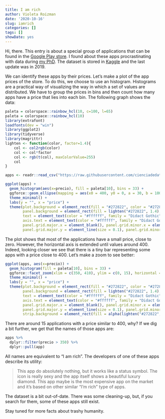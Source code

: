 ```yaml
---
title: I am rich
author: Violeta Roizman
date: '2020-10-16'
slug: iamrich
categories: []
tags: []
showDate: yes
---
```


Hi, there. This entry is about a special group of applications that can be found in the [Google Play store](https://play.google.com/store?hl=es&gl=US). I found about these apps procrastinating with data during [my PhD](https://www.universite-paris-saclay.fr/recherche/doctorat). The dataset is stored in  [Kaggle](https://www.kaggle.com/lava18/google-play-store-apps#googleplaystore.csv) and the last update was in 2019. 

We can identify these apps by their prices. Let's make a plot of the app prices of the store. To do this, we choose to use an histogram. Histograms are a practical way of visualizing the way in which a set of values are distributed. We have to group the prices in bins and then count how many apps have a price that lies into each bin. The following graph shows the data: 

```r
paleta = colorspace::rainbow_hcl(10, c=100, l=65)
paleta = colorspace::rainbow_hcl(10)
library(extrafont)
loadfonts(dev = "win")
library(ggplot2)
library(tidyverse)
library(magrittr)
lighten <- function(color, factor=1.4){
    col <- col2rgb(color)
    col <- col*factor
    col <- rgb(t(col), maxColorValue=255)
    col
}

apps <- readr::read_csv("https://raw.githubusercontent.com/cienciadedatos/datos-de-miercoles/master/datos/2019/2019-07-24/apps_googleplaystore.csv")

ggplot(apps) +
  geom_histogram(aes(x=precio), fill = paleta[10], bins = 33) +
  ggforce::geom_ellipse(mapping = aes(x0 = 400, y0 = 0, a = 30, b = 1000, angle = 0), color = paleta[10], size = 1.2) +
  theme_minimal() +
  labs(y = "", x = "price") +
  theme(plot.background = element_rect(fill = "#272822", color = "#272822"),
        panel.background = element_rect(fill = lighten("#272822", 1.4), color = lighten("#272822", 1.4)),
        text = element_text(color = "#ffffff", family = "Didact Gothic"),
        axis.text = element_text(color = "#ffffff", family = "Didact Gothic"),
        panel.grid.major.x = element_blank(), panel.grid.minor.x = element_blank(),
        panel.grid.major.y = element_line(size = 0.1), panel.grid.minor.y = element_line(size = 0.1))

```
The plot shows that most of the applications have a small price, close to zero. However, the horizontal axis is extended until values around 400. Indeed, looking closer we see that there is a tiny bar representing some apps with a price close to 400. Let's make a zoom to see better:

```r
ggplot(apps, aes(x=precio)) +
  geom_histogram(fill = paleta[10], bins = 33) +
  ggforce::facet_zoom(xlim = c(350, 410), ylim = c(0, 15), horizontal = FALSE) +
  theme_minimal() +
  labs(y = "", x = "price") +
  theme(plot.background = element_rect(fill = "#272822", color = "#272822"),
        panel.background = element_rect(fill = lighten("#272822", 1.4), color = lighten("#272822", 1.4)),
        text = element_text(color = "#ffffff", family = "Didact Gothic"),
        axis.text = element_text(color = "#ffffff", family = "Didact Gothic"),
        panel.grid.major.x = element_blank(), panel.grid.minor.x = element_blank(),
        panel.grid.major.y = element_line(size = 0.1), panel.grid.minor.y = element_line(size = 0.1),
        strip.background = element_rect(fill = alpha(lighten("#272822", 1.4), 1), color = lighten("#272822", 1.4)))
```
There are around 15 applications with a price similar to 400, why? If we dig a bit further, we get that the names of those apps are:

```r
apps %>%
  dplyr::filter(precio > 350) %>%
  dplyr::pull(app)
```
All names are equivalent to "I am rich". The developers of one of these apps describe its utility:

> This app do absolutely nothing, but it works like a status symbol.
> The icon is really sexy and the app itself shows a beautiful luxury diamond.
> This app maybe is the most expensive app on the market and it's based on other similar "I'm rich" type of apps.

The dataset is a bit out-of-date. There was some cleaning-up, but, if you search for them, some of these apps still exist.

Stay tuned for more facts about trashy humanity.
